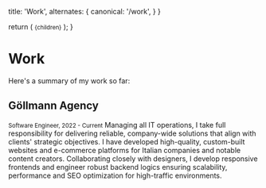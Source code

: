 
  title: 'Work',
  alternates: {
    canonical: '/work',
  }
}

  return (
    <small className="flex text-sm text-gray-500 -mt-3 mb-3">{children}</small>
  );
}

# Work

<AnimatedHeader />

Here's a summary of my work so far:

## Göllmann Agency
<Small>Software Engineer, 2022 - Current</Small>
Managing all IT operations, I take full responsibility for delivering reliable, company-wide solutions that align with clients' strategic objectives. I have developed high-quality, custom-built websites and e-commerce platforms for Italian companies and notable content creators. Collaborating closely with designers, I develop responsive frontends and engineer robust backend logics ensuring scalability, performance and SEO optimization for high-traffic environments.
